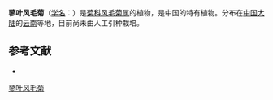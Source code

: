 {{Speciesbox
| name = 蓼叶风毛菊
| status = 
| status_system = 
| image =
| genus = Saussurea
| species = polygonifolia
| authority = Chen in Bull.
}}

'''蓼叶风毛菊'''（[[学名|学名]]：{{lang|la|''Saussurea polygonifolia''}}）是[[菊科|菊科]][[风毛菊属|风毛菊属]]的植物，是中国的特有植物。分布在[[中国大陆|中国大陆]]的[[云南|云南]]等地，目前尚未由人工引种栽培。

== 参考文献 ==
<div class="references-small">
* {{cite web| url =http://www.bioinfo.cn/db05/KmzwSpecies.php?action=view&id=5373| title =蓼叶风毛菊| work =《中国高等植物数据库全库》| publisher =中国科学院微生物研究所| author =昆明植物研究所| accessdate =2009-02-24| deadurl =yes| archiveurl =https://web.archive.org/web/20160305043952/http://www.bioinfo.cn/db05/KmzwSpecies.php?action=view&id=5373| archivedate =2016-03-05}}
</div>
{{Taxonbar|from=Q15226972}}

[[Category:风毛菊属|蓼叶风毛菊]]


{{植物小作品}}